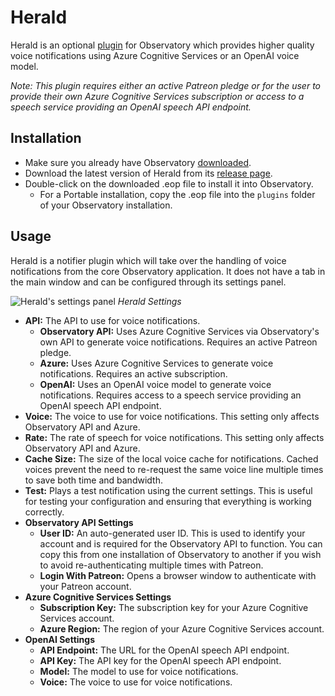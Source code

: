 # Herald

Herald is an optional [plugin](/usage/plugins) for Observatory which provides higher quality voice notifications using Azure Cognitive Services or an OpenAI voice model.

*Note: This plugin requires either an active Patreon pledge or for the user to provide their own Azure Cognitive Services subscription or access to a speech service providing an OpenAI speech API endpoint.*

## Installation

  * Make sure you already have Observatory [downloaded](/release).
  * Download the latest version of Herald from its [release page](/release/herald).
  * Double-click on the downloaded .eop file to install it into Observatory.
    * For a Portable installation, copy the .eop file into the `plugins` folder of your Observatory installation.

## Usage


Herald is a notifier plugin which will take over the handling of voice notifications from the core Observatory application. It does not have a tab in the main window and can be configured through its settings panel.

![Herald's settings panel](/herald-settings.png)
*Herald Settings*

  * **API:** The API to use for voice notifications.
    * **Observatory API:** Uses Azure Cognitive Services via Observatory's own API to generate voice notifications. Requires an active Patreon pledge.
    * **Azure:** Uses Azure Cognitive Services to generate voice notifications. Requires an active subscription.
    * **OpenAI:** Uses an OpenAI voice model to generate voice notifications. Requires access to a speech service providing an OpenAI speech API endpoint.
  * **Voice:** The voice to use for voice notifications. This setting only affects Observatory API and Azure.
  * **Rate:** The rate of speech for voice notifications. This setting only affects Observatory API and Azure.
  * **Cache Size:** The size of the local voice cache for notifications. Cached voices prevent the need to re-request the same voice line multiple times to save both time and bandwidth.
  * **Test:** Plays a test notification using the current settings. This is useful for testing your configuration and ensuring that everything is working correctly.
  * **Observatory API Settings**
    * **User ID:** An auto-generated user ID. This is used to identify your account and is required for the Observatory API to function. You can copy this from one installation of Observatory to another if you wish to avoid re-authenticating multiple times with Patreon.
    * **Login With Patreon:** Opens a browser window to authenticate with your Patreon account.
  * **Azure Cognitive Services Settings**
    * **Subscription Key:** The subscription key for your Azure Cognitive Services account.
    * **Azure Region:** The region of your Azure Cognitive Services account.
  * **OpenAI Settings**
    * **API Endpoint:** The URL for the OpenAI speech API endpoint.
    * **API Key:** The API key for the OpenAI speech API endpoint.
    * **Model:** The model to use for voice notifications.
    * **Voice:** The voice to use for voice notifications.



